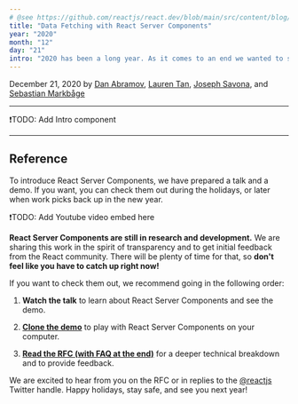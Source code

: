 ```yaml
---
# @see https://github.com/reactjs/react.dev/blob/main/src/content/blog/2020/12/21/data-fetching-with-react-server-components.md
title: "Data Fetching with React Server Components"
year: "2020"
month: "12"
day: "21"
intro: "2020 has been a long year. As it comes to an end we wanted to share a special Holiday Update on our research into zero-bundle-size React Server Components."
---
```


December 21, 2020 by [Dan Abramov](https://twitter.com/dan_abramov), [Lauren Tan](https://twitter.com/potetotes), [Joseph Savona](https://twitter.com/en_JS), and [Sebastian Markbåge](https://twitter.com/sebmarkbage)

---

❗️TODO: Add Intro component 

---

## Reference

To introduce React Server Components, we have prepared a talk and a demo. If you want, you can check them out during the holidays, or later when work picks back up in the new year.

❗️TODO: Add Youtube video embed here 

**React Server Components are still in research and development.** We are sharing this work in the spirit of transparency and to get initial feedback from the React community. There will be plenty of time for that, so **don't feel like you have to catch up right now!**

If you want to check them out, we recommend going in the following order:

1. **Watch the talk** to learn about React Server Components and see the demo.

2. **[Clone the demo](http://github.com/reactjs/server-components-demo)** to play with React Server Components on your computer.

3. **[Read the RFC (with FAQ at the end)](https://github.com/reactjs/rfcs/pull/188)** for a deeper technical breakdown and to provide feedback.

We are excited to hear from you on the RFC or in replies to the [@reactjs](https://twitter.com/reactjs) Twitter handle. Happy holidays, stay safe, and see you next year!
